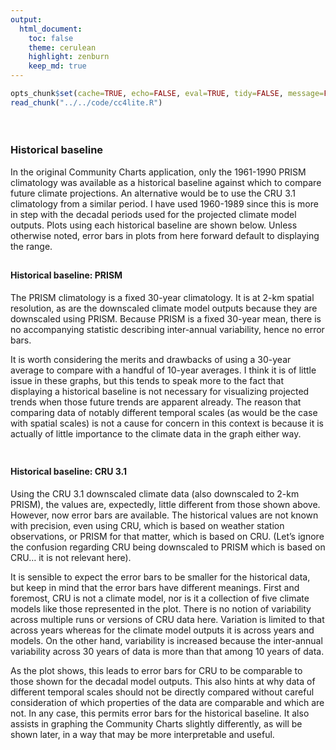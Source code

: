 ```yaml
---
output:
  html_document:
    toc: false
    theme: cerulean
    highlight: zenburn
    keep_md: true
---
```


```r
opts_chunk$set(cache=TRUE, echo=FALSE, eval=TRUE, tidy=FALSE, message=FALSE, warning=FALSE, results="asis", comment=NA)
read_chunk("../../code/cc4lite.R")
```

```r
```

```r
```

##
##
### Historical baseline

In the original Community Charts application, only the 1961-1990 PRISM climatology was available as a historical baseline against which to compare future climate projections.
An alternative would be to use the CRU 3.1 climatology from a similar period. I have used 1960-1989 since this is more in step with the decadal periods used for the projected climate model outputs.
Plots using each historical baseline are shown below. Unless otherwise noted, error bars in plots from here forward default to displaying the range.

##
#### Historical baseline: PRISM

The PRISM climatology is a fixed 30-year climatology. It is at 2-km spatial resolution, as are the downscaled climate model outputs because they are downscaled using PRISM.
Because PRISM is a fixed 30-year mean, there is no accompanying statistic describing inter-annual variability, hence no error bars.

It is worth considering the merits and drawbacks of using a 30-year average to compare with a handful of 10-year averages.
I think it is of little issue in these graphs,
but this tends to speak more to the fact that displaying a historical baseline is not necessary for visualizing projected trends when those future trends are apparent already.
The reason that comparing data of notably different temporal scales (as would be the case with spatial scales) is not a cause for concern in this context is because it is actually of little importance to the climate data in the graph either way.

```r
```

##
#### Historical baseline: CRU 3.1

Using the CRU 3.1 downscaled climate data (also downscaled to 2-km PRISM), the values are, expectedly, little different from those shown above.
However, now error bars are available.
The historical values are not known with precision, even using CRU, which is based on weather station observations, or PRISM for that matter, which is based on CRU.
(Let's ignore the confusion regarding CRU being downscaled to PRISM which is based on CRU... it is not relevant here).

It is sensible to expect the error bars to be smaller for the historical data, but keep in mind that the error bars have different meanings.
First and foremost, CRU is not a climate model, nor is it a collection of five climate models like those represented in the plot.
There is no notion of variability across multiple runs or versions of CRU data here.
Variation is limited to that across years whereas for the climate model outputs it is across years and models.
On the other hand, variability is increased because the inter-annual variability across 30 years of data is more than that among 10 years of data.

As the plot shows, this leads to error bars for CRU to be comparable to those shown for the decadal model outputs.
This also hints at why data of different temporal scales should not be directly compared without careful consideration of which properties of the data are comparable and which are not.
In any case, this permits error bars for the historical baseline.
It also assists in graphing the Community Charts slightly differently, as will be shown later, in a way that may be more interpretable and useful.

```r
```

<style>iframe.rChart{ width: 100%; height: 500px;}</style>
